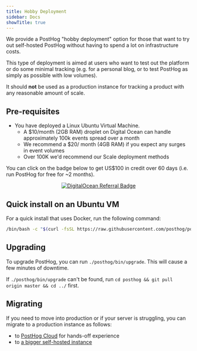 ```yaml
---
title: Hobby Deployment
sidebar: Docs
showTitle: true
---
```


We provide a PostHog "hobby deployment" option for those that want to try out self-hosted PostHog without having to spend a lot on infrastructure costs.

This type of deployment is aimed at users who want to test out the platform or do some minimal tracking (e.g. for a personal blog, or to test PostHog as simply as possible with low volumes).

It should **not** be used as a production instance for tracking a product with any reasonable amount of scale.

## Pre-requisites

-   You have deployed a Linux Ubuntu Virtual Machine.
    -   A $10/month (2GB RAM) droplet on Digital Ocean can handle approximately 100k events spread over a month
    -   We recommend a $20/ month (4GB RAM) if you expect any surges in event volumes
    -   Over 100K we'd recommend our Scale deployment methods

You can click on the badge below to get US$100 in credit over 60 days
(i.e. run PostHog for free for ~2 months).

<center>
    <a
        href="https://www.digitalocean.com/?refcode=6a26a2c395b0&utm_campaign=Referral_Invite&utm_medium=Referral_Program&utm_source=badge"
        title="DigitalOcean Referral"
    >
        <img
            noZoom
            alt="DigitalOcean Referral Badge"
            src="https://web-platforms.sfo2.cdn.digitaloceanspaces.com/WWW/Badge%201.svg"
        />
    </a>
</center>

## Quick install on an Ubuntu VM

For a quick install that uses Docker, run the following command:

```bash
/bin/bash -c "$(curl -fsSL https://raw.githubusercontent.com/posthog/posthog/HEAD/bin/deploy-hobby)"
```

## Upgrading

To upgrade PostHog, you can run `./posthog/bin/upgrade`. This will cause a few minutes of downtime. 

If `./posthog/bin/upgrade` can't be found, run `cd posthog && git pull origin master && cd ../` first.

## Migrating

If you need to move into production or if your server is struggling, you can migrate to a production instance as follows:

- to [PostHog Cloud](/docs/self-host/migrate-to-cloud) for hands-off experience
- to [a bigger self-hosted instance](/docs/self-host/migrate/migrate-to-another-self-hosted-instance)
